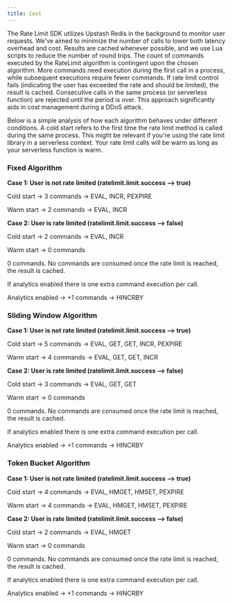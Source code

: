```yaml
---
title: Cost
---
```


The Rate Limit SDK utilizes Upstash Redis in the background to monitor user requests. We've aimed to minimize the number of calls to lower both latency overhead and cost. Results are cached whenever possible, and we use Lua scripts to reduce the number of round trips. The count of commands executed by the RateLimit algorithm is contingent upon the chosen algorithm. More commands need execution during the first call in a process, while subsequent executions require fewer commands. If rate limit control fails (indicating the user has exceeded the rate and should be limited), the result is cached. Consecutive calls in the same process (or serverless function) are rejected until the period is over. This approach significantly aids in cost management during a DDoS attack.

Below is a simple analysis of how each algorithm behaves under different conditions. A cold start refers to the first time the rate limit method is called during the same process. This might be relevant if you're using the rate limit library in a serverless context. Your rate limit calls will be warm as long as your serverless function is warm.

### Fixed Algorithm

**Case 1: User is not rate limited (ratelimit.limit.success —> true)**

Cold start →  3 commands → EVAL, INCR, PEXPIRE

Warm start → 2 commands → EVAL, INCR

**Case 2: User is rate limited (ratelimit.limit.success —> false)**

Cold start →  2 commands → EVAL, INCR

Warm start → 0 commands

0 commands. No commands are consumed once the rate limit is reached, the result is cached.

If analytics enabled there is one extra command execution per call.

Analytics enabled → +1 commands → HINCRBY

### Sliding Window Algorithm

**Case 1: User is not rate limited (ratelimit.limit.success —> true)**

Cold start → 5 commands → EVAL, GET, GET, INCR, PEXPIRE

Warm start -> 4 commands → EVAL, GET, GET, INCR

**Case 2: User is rate limited (ratelimit.limit.success —> false)**

Cold start → 3 commands → EVAL, GET, GET

Warm start → 0 commands

0 commands. No commands are consumed once the rate limit is reached, the result is cached.

If analytics enabled there is one extra command execution per call.

Analytics enabled → +1 commands → HINCRBY

### Token Bucket Algorithm

**Case 1: User is not rate limited (ratelimit.limit.success —> true)**

Cold start → 4 commands → EVAL, HMGET, HMSET, PEXPIRE

Warm start → 4 commands → EVAL, HMGET, HMSET, PEXPIRE

**Case 2: User is rate limited (ratelimit.limit.success —> false)**

Cold start → 2 commands → EVAL, HMGET

Warm start → 0 commands

0 commands. No commands are consumed once the rate limit is reached, the result is cached.

If analytics enabled there is one extra command execution per call.

Analytics enabled → +1 commands → HINCRBY